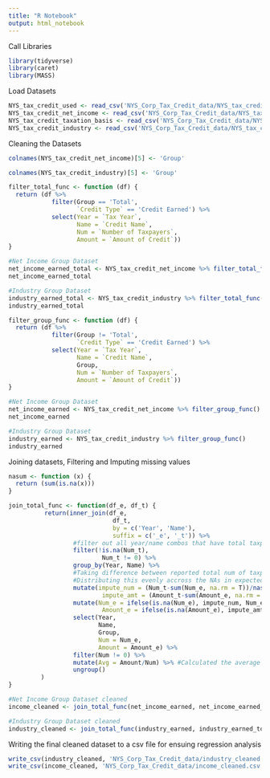 ```yaml
---
title: "R Notebook"
output: html_notebook
---
```


Call Libraries
```r
library(tidyverse)
library(caret)
library(MASS)
```

Load Datasets
```r
NYS_tax_credit_used <- read_csv('NYS_Corp_Tax_Credit_data/NYS_tax_credit_used.csv')
NYS_tax_credit_net_income <- read_csv('NYS_Corp_Tax_Credit_data/NYS_tax_credit_net_income.csv')
NYS_tax_credit_taxation_basis <- read_csv('NYS_Corp_Tax_Credit_data/NYS_tax_credit_taxation_basis.csv')
NYS_tax_credit_industry <- read_csv('NYS_Corp_Tax_Credit_data/NYS_tax_credit_industry.csv')
```

Cleaning the Datasets
```r
colnames(NYS_tax_credit_net_income)[5] <- 'Group'

colnames(NYS_tax_credit_industry)[5] <- 'Group'

filter_total_func <- function (df) {
  return (df %>% 
            filter(Group == 'Total', 
                   `Credit Type` == 'Credit Earned') %>% 
            select(Year = `Tax Year`, 
                   Name = `Credit Name`, 
                   Num = `Number of Taxpayers`, 
                   Amount = `Amount of Credit`))
}

#Net Income Group Dataset
net_income_earned_total <- NYS_tax_credit_net_income %>% filter_total_func()
net_income_earned_total

#Industry Group Dataset
industry_earned_total <- NYS_tax_credit_industry %>% filter_total_func()
industry_earned_total
```

```r
filter_group_func <- function (df) {
  return (df %>% 
            filter(Group != 'Total', 
                   `Credit Type` == 'Credit Earned') %>% 
            select(Year = `Tax Year`, 
                   Name = `Credit Name`, 
                   Group, 
                   Num = `Number of Taxpayers`, 
                   Amount = `Amount of Credit`))
}

#Net Income Group Dataset
net_income_earned <- NYS_tax_credit_net_income %>% filter_group_func()
net_income_earned

#Industry Group Dataset
industry_earned <- NYS_tax_credit_industry %>% filter_group_func()
industry_earned
```

Joining datasets, Filtering and Imputing missing values
```r
nasum <- function (x) {
  return (sum(is.na(x)))
}

join_total_func <- function(df_e, df_t) {
          return(inner_join(df_e, 
                             df_t, 
                             by = c('Year', 'Name'), 
                             suffix = c('_e', '_t')) %>% 
                  #filter out all year/name combos that have total taxpayers equal to 0 or NA.
                  filter(!is.na(Num_t),
                          Num_t != 0) %>% 
                  group_by(Year, Name) %>% 
                  #Taking difference between reported total num of taxpayers (Num_t) and expected num of taxpayers (Num_e). 
                  #Distributing this evenly accross the NAs in expected num of taxpayers. The same is done for the Amount of Credit.
                  mutate(impute_num = (Num_t-sum(Num_e, na.rm = T))/nasum(Num_e), 
                          impute_amt = (Amount_t-sum(Amount_e, na.rm = T))/nasum(Amount_e)) %>%
                  mutate(Num_e = ifelse(is.na(Num_e), impute_num, Num_e), 
                          Amount_e = ifelse(is.na(Amount_e), impute_amt, Amount_e)) %>% #Imputing here.
                  select(Year, 
                         Name, 
                         Group, 
                         Num = Num_e, 
                         Amount = Amount_e) %>%
                  filter(Num != 0) %>%
                  mutate(Avg = Amount/Num) %>% #Calculated the average amount of credit earned per taxpayer (Avg) and being careful not to divide by 0.
                  ungroup()
         )
}

#Net Income Group Dataset cleaned
income_cleaned <- join_total_func(net_income_earned, net_income_earned_total)

#Industry Group Dataset cleaned
industry_cleaned <- join_total_func(industry_earned, industry_earned_total)
```

Writing the final cleaned dataset to a csv file for ensuing regression analysis
```r
write_csv(industry_cleaned, 'NYS_Corp_Tax_Credit_data/industry_cleaned.csv')
write_csv(income_cleaned, 'NYS_Corp_Tax_Credit_data/income_cleaned.csv')
```





